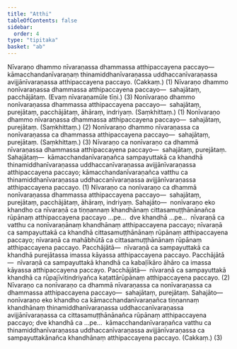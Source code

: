 ```yaml
---
title: "Atthi"
tableOfContents: false
sidebar:
  order: 4
type: "tipitaka"
basket: "ab"
---
```



<DynamicBreadcrumb />

<Division number="41">

<Paragraph number="1967">
Nīvaraṇo dhammo nīvaraṇassa dhammassa atthipaccayena paccayo—  kāmacchandanīvaraṇaṃ thinamiddhanīvaraṇassa uddhaccanīvaraṇassa avijjānīvaraṇassa atthipaccayena paccayo. (Cakkaṃ.) (1)
</Paragraph>

<Paragraph number="1968">
Nīvaraṇo dhammo nonīvaraṇassa dhammassa atthipaccayena paccayo—  sahajātaṃ, pacchājātaṃ. (Evaṃ nīvaraṇamūle tīṇi.) (3)
</Paragraph>

</Division>
<Division number="42">

<Paragraph number="1969">
Nonīvaraṇo dhammo nonīvaraṇassa dhammassa atthipaccayena paccayo—  sahajātaṃ, purejātaṃ, pacchājātaṃ, āhāraṃ, indriyaṃ. (Saṃkhittaṃ.) (1)
</Paragraph>

<Paragraph number="1970">
Nonīvaraṇo dhammo nīvaraṇassa dhammassa atthipaccayena paccayo—  sahajātaṃ, purejātaṃ. (Saṃkhittaṃ.) (2)
</Paragraph>

<Paragraph number="1971">
Nonīvaraṇo dhammo nīvaraṇassa ca nonīvaraṇassa ca dhammassa atthipaccayena paccayo—  sahajātaṃ, purejātaṃ. (Saṃkhittaṃ.) (3)
</Paragraph>

</Division>
<Division number="43">

<Paragraph number="1972">
Nīvaraṇo ca nonīvaraṇo ca dhammā nīvaraṇassa dhammassa atthipaccayena paccayo—  sahajātaṃ, purejātaṃ. <Emphasis>Sahajātaṃ</Emphasis>—  kāmacchandanīvaraṇañca sampayuttakā ca khandhā thinamiddhanīvaraṇassa uddhaccanīvaraṇassa avijjānīvaraṇassa atthipaccayena paccayo; kāmacchandanīvaraṇañca vatthu ca thinamiddhanīvaraṇassa uddhaccanīvaraṇassa avijjānīvaraṇassa atthipaccayena paccayo. (1)
</Paragraph>

<Paragraph number="1973">
Nīvaraṇo ca nonīvaraṇo ca dhammā nonīvaraṇassa dhammassa atthipaccayena paccayo—  sahajātaṃ, purejātaṃ, pacchājātaṃ, āhāraṃ, indriyaṃ. <Emphasis>Sahajāto</Emphasis>—  nonīvaraṇo eko khandho ca nīvaraṇā ca tiṇṇannaṃ khandhānaṃ cittasamuṭṭhānānañca rūpānaṃ atthipaccayena paccayo …pe…  dve khandhā …pe…  nīvaraṇā ca vatthu ca nonīvaraṇānaṃ khandhānaṃ atthipaccayena paccayo; nīvaraṇā ca sampayuttakā ca khandhā cittasamuṭṭhānānaṃ rūpānaṃ atthipaccayena paccayo; nīvaraṇā ca mahābhūtā ca cittasamuṭṭhānānaṃ rūpānaṃ atthipaccayena paccayo. <Emphasis>Pacchājātā</Emphasis>—  nīvaraṇā ca sampayuttakā ca khandhā purejātassa imassa kāyassa atthipaccayena paccayo. <Emphasis>Pacchājātā</Emphasis>—  nīvaraṇā ca sampayuttakā khandhā ca kabaḷīkāro āhāro ca imassa kāyassa atthipaccayena paccayo. <Emphasis>Pacchājātā</Emphasis>—  nīvaraṇā ca sampayuttakā khandhā ca rūpajīvitindriyañca kaṭattārūpānaṃ atthipaccayena paccayo. (2)
</Paragraph>

<Paragraph number="1974">
Nīvaraṇo ca nonīvaraṇo ca dhammā nīvaraṇassa ca nonīvaraṇassa ca dhammassa atthipaccayena paccayo—  sahajātaṃ, purejātaṃ. <Emphasis>Sahajāto</Emphasis>—  nonīvaraṇo eko khandho ca kāmacchandanīvaraṇañca tiṇṇannaṃ khandhānaṃ thinamiddhanīvaraṇassa uddhaccanīvaraṇassa avijjānīvaraṇassa ca cittasamuṭṭhānānañca rūpānaṃ atthipaccayena paccayo; dve khandhā ca …pe…  kāmacchandanīvaraṇañca vatthu ca thinamiddhanīvaraṇassa uddhaccanīvaraṇassa avijjānīvaraṇassa ca sampayuttakānañca khandhānaṃ atthipaccayena paccayo. (Cakkaṃ.) (3)
</Paragraph>
</Division>